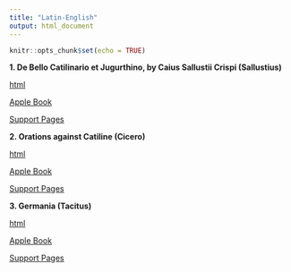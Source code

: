 ---
title: "Latin-English"
output: html_document
---

```{r setup, include=FALSE}
knitr::opts_chunk$set(echo = TRUE)
```

**1. De Bello Catilinario et Jugurthino, by Caius Sallustii Crispi (Sallustius)**

[html]()

[Apple Book](https://books.apple.com/us/book/the-war-of-cataline-the-jurgurthine-war/id1467851944?ls=1)

[Support Pages]()



**2. Orations against Catiline (Cicero)**

[html]()

[Apple Book](https://books.apple.com/us/book/orations-against-catiline-i-iv-dual-langauge-edition/id1475418418?ls=1)

[Support Pages]()


**3. Germania (Tacitus)**

[html]()

[Apple Book](https://books.apple.com/us/book/orations-against-catiline-i-iv-dual-langauge-edition/id1475418418?ls=1)

[Support Pages]()
